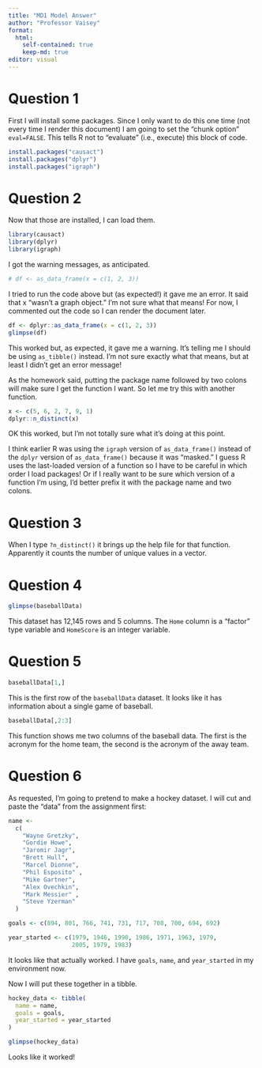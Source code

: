 ```yaml
---
title: "MD1 Model Answer"
author: "Professor Vaisey"
format: 
  html:
    self-contained: true
    keep-md: true
editor: visual
---
```


# Question 1

First I will install some packages. Since I only want to do this one time (not every time I render this document) I am going to set the "chunk option" `eval=FALSE`. This tells R not to "evaluate" (i.e., execute) this block of code.

```r
install.packages("causact")
install.packages("dplyr")
install.packages("igraph")
```

# Question 2

Now that those are installed, I can load them.

```r
library(causact)
library(dplyr)
library(igraph)
```

I got the warning messages, as anticipated.

```r
# df <- as_data_frame(x = c(1, 2, 3))
```

I tried to run the code above but (as expected!) it gave me an error. It said that x "wasn't a graph object." I'm not sure what that means! For now, I commented out the code so I can render the document later.

```r
df <- dplyr::as_data_frame(x = c(1, 2, 3))
glimpse(df)
```

This worked but, as expected, it gave me a warning. It's telling me I should be using `as_tibble()` instead. I'm not sure exactly what that means, but at least I didn't get an error message!

As the homework said, putting the package name followed by two colons will make sure I get the function I want. So let me try this with another function.

```r
x <- c(5, 6, 2, 7, 9, 1)
dplyr::n_distinct(x)
```

OK this worked, but I'm not totally sure what it's doing at this point.

I think earlier R was using the `igraph` version of `as_data_frame()` instead of the `dplyr` version of `as_data_frame()` because it was "masked." I guess R uses the last-loaded version of a function so I have to be careful in which order I load packages! Or if I really want to be sure which version of a function I'm using, I'd better prefix it with the package name and two colons.

# Question 3

When I type `?n_distinct()` it brings up the help file for that function. Apparently it counts the number of unique values in a vector.

# Question 4

```r
glimpse(baseballData)
```

This dataset has 12,145 rows and 5 columns. The `Home` column is a "factor" type variable and `HomeScore` is an integer variable.

# Question 5

```r
baseballData[1,]
```

This is the first row of the `baseballData` dataset. It looks like it has information about a single game of baseball.

```r
baseballData[,2:3]
```

This function shows me two columns of the baseball data. The first is the acronym for the home team, the second is the acronym of the away team.

# Question 6

As requested, I'm going to pretend to make a hockey dataset. I will cut and paste the "data" from the assignment first:

```r
name <-
  c(
    "Wayne Gretzky",
    "Gordie Howe",
    "Jaromir Jagr",
    "Brett Hull",
    "Marcel Dionne",
    "Phil Esposito" ,
    "Mike Gartner",
    "Alex Ovechkin",
    "Mark Messier" ,
    "Steve Yzerman"
  )

goals <- c(894, 801, 766, 741, 731, 717, 708, 700, 694, 692)

year_started <- c(1979, 1946, 1990, 1986, 1971, 1963, 1979,
                  2005, 1979, 1983)
```

It looks like that actually worked. I have `goals`, `name`, and `year_started` in my environment now.

Now I will put these together in a tibble.

```r
hockey_data <- tibble(
  name = name,
  goals = goals,
  year_started = year_started
)

glimpse(hockey_data)
```

Looks like it worked!
